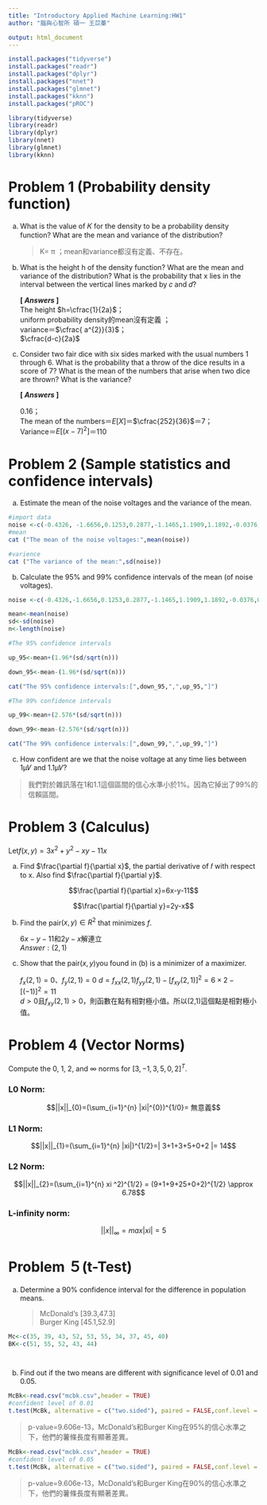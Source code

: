 ```yaml
---
title: "Introductory Applied Machine Learning:HW1"
author: "腦與心智所 碩一 王苡蓁"

output: html_document
---
```


```r
install.packages("tidyverse")
install.packages("readr") 
install.packages("dplyr") 
install.packages("nnet")
install.packages("glmnet") 
install.packages("kknn") 
install.packages("pROC")

library(tidyverse)
library(readr)
library(dplyr) 
library(nnet) 
library(glmnet) 
library(kknn)


```

# Problem 1 (Probability density function)

(a) What is the value of 𝐾 for the density to be a probability density function? What are the mean and variance of the distribution?  

      > K= π ；mean和variance都沒有定義、不存在。

(b) What is the height h of the density function? What are the mean and variance of the distribution? What is the probability that x lies in the interval between the vertical lines marked by 𝑐 and 𝑑?

      **[ $Answers$ ]**   
      The height $h=\cfrac{1}{2a}$；   
      uniform probability density的mean沒有定義 ；   
      variance＝$\cfrac{ a^{2}}{3}$；   
      $\cfrac{d-c}{2a}$  


(c) Consider two fair dice with six sides marked with the usual numbers 1 through 6. What is the probability that a throw of the dice results in a score of 7? What is the mean of the numbers that arise when two dice are thrown? What is the variance?

      **[ $Answers$ ]**  
      
      0.16；   
      The mean of the numbers＝$E[X]$＝$\cfrac{252}{36}$＝7；   
      Variance＝$E[(x-7)^{2}]$＝110
      
      
# Problem 2 (Sample statistics and confidence intervals)  

(a) Estimate the mean of the noise voltages and the variance of the mean.

```r
#import data 
noise <-c(-0.4326, -1.6656,0.1253,0.2877,-1.1465,1.1909,1.1892,-0.0376,0.3273, 0.1746)
#mean
cat ("The mean of the noise voltages:",mean(noise))  

#varience
cat ("The variance of the mean:",sd(noise))

```

(b) Calculate the 95% and 99% confidence intervals of the mean (of noise voltages).
```r
noise <-c(-0.4326,-1.6656,0.1253,0.2877,-1.1465,1.1909,1.1892,-0.0376,0.3273, 0.1746)

mean<-mean(noise)
sd<-sd(noise)
n<-length(noise)

#The 95% confidence intervals

up_95<-mean+(1.96*(sd/sqrt(n)))

down_95<-mean-(1.96*(sd/sqrt(n)))

cat("The 95% confidence intervals:[",down_95,",",up_95,"]")  

#The 99% confidence intervals

up_99<-mean+(2.576*(sd/sqrt(n)))

down_99<-mean-(2.576*(sd/sqrt(n)))

cat("The 99% confidence intervals:[",down_99,",",up_99,"]")
```

(c) How confident are we that the noise voltage at any time lies between 1μ𝑉 and 1.1μ𝑉?


> 我們對於雜訊落在1和1.1這個區間的信心水準小於1%。因為它掉出了99%的信賴區間。



# Problem 3 (Calculus)  

Let$f(x,y)= 3x^{2}+y^{2}-xy-11x$

(a) Find $\frac{\partial f}{\partial x}$, the partial derivative of 𝑓 with respect to x. Also find $\frac{\partial f}{\partial y}$.

$$\frac{\partial f}{\partial x}=6x-y-11$$


$$\frac{\partial f}{\partial y}=2y-x$$

(b) Find the pair$(x,y) \in R^{2}$ that minimizes $f$.  
  
    $6x-y-11$和$2y-x$解連立  
    $Answer:(2,1)$

(c) Show that the pair$(x,y)$you found in (b) is a minimizer of a maximizer.  

    $f_x(2,1)=0、f_y(2,1)=0$
    $d=f_{xx}(2,1)f_{yy}(2,1)-[f_{xy}(2,1)]^{2}=6\times2-[(-1)]^2=11$  
    $d>0$且$f_{xy}(2,1)>0$，則函數在點有相對極小值。所以(2,1)這個點是相對極小值。
  

# Problem 4 (Vector Norms)
Compute the 0, 1, 2, and ∞ norms for $[3,-1,3,5,0,2]^{T}$.

### L0 Norm:
$$||x||_{0}=(\sum_{i=1}^{n} |xi|^{0})^{1/0}= 無意義$$

### L1 Norm:
$$||x||_{1}=(\sum_{i=1}^{n} |xi|)^{1/2}=| 3+1+3+5+0+2 |= 14$$

### L2 Norm:
$$||x||_{2}=(\sum_{i=1}^{n} xi ^2)^{1/2} = (9+1+9+25+0+2)^{1/2} \approx 6.78$$

### L-infinity norm:

$$ ||x||_{\infty}=max |xi| =5 $$


# Problem ５(t-Test)

(a) Determine a 90% confidence interval for the difference in population means.


      > McDonald’s   [39.3,47.3]   
        Burger King [45.1,52.9] 

```r

Mc<-c(35, 39, 43, 52, 53, 55, 34, 37, 45, 40)
BK<-c(51, 55, 52, 43, 44)




```



(b) Find out if the two means are different with significance level of 0.01 and 0.05.


```r

McBk<-read.csv("mcbk.csv",header = TRUE)
#confident level of 0.01
t.test(McBk, alternative = c("two.sided"), paired = FALSE,conf.level = 0.90)

```
     
  >p-value=9.606e-13，McDonald’s和Burger
        King在95%的信心水準之下，他們的薯條長度有顯著差異。

```r
McBk<-read.csv("mcbk.csv",header = TRUE)
#confident level of 0.05
t.test(McBk, alternative = c("two.sided"), paired = FALSE,conf.level = 0.95)


```
  >p-value=9.606e-13，McDonald’s和Burger
       King在90%的信心水準之下，他們的薯條長度有顯著差異。

